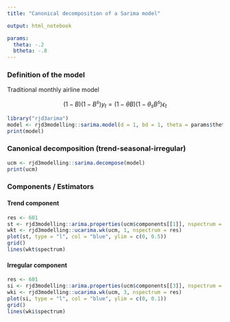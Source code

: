 ```yaml
---
title: "Canonical decomposition of a Sarima model"

output: html_notebook

params:
  theta: -.2
  btheta: -.8
---
```


### Definition of the model

Traditional monthly airline model

$$ (1-B)(1-B^s)y_t=(1-\theta B)(1-\theta_s B^s)\epsilon_t $$

```r
library("rjd3arima")
model <- rjd3modelling::sarima.model(d = 1, bd = 1, theta = params$theta, btheta = params$btheta, period = 12)
print(model)
```

### Canonical decomposition (trend-seasonal-irregular)

```r
ucm <- rjd3modelling::sarima.decompose(model)
print(ucm)
```
### Components / Estimators

#### Trend component

```r
res <- 601
st <- rjd3modelling::arima.properties(ucm$components[[1]], nspectrum = res)$spectrum
wkt <- rjd3modelling::ucarima.wk(ucm, 1, nspectrum = res)
plot(st, type = "l", col = "blue", ylim = c(0, 0.5))
grid()
lines(wkt$spectrum)
```
#### Irregular component

```r
res <- 601
si <- rjd3modelling::arima.properties(ucm$components[[3]], nspectrum = res)$spectrum
wki <- rjd3modelling::ucarima.wk(ucm, 3, nspectrum = res)
plot(si, type = "l", col = "blue", ylim = c(0, 0.1))
grid()
lines(wki$spectrum)
```
